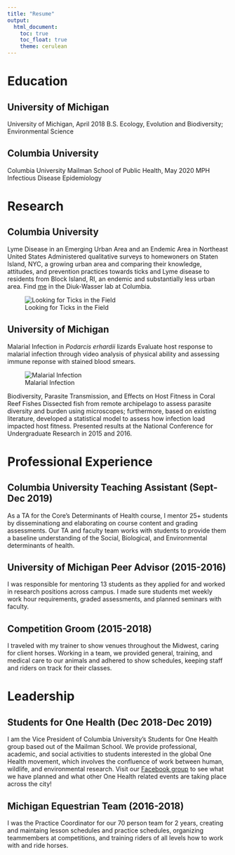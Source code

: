 ```yaml
---
title: "Resume"
output: 
  html_document:
    toc: true
    toc_float: true
    theme: cerulean
---
```


# Education

## University of Michigan
University of Michigan, April 2018
  B.S. Ecology, Evolution and Biodiversity; Environmental Science

## Columbia University
Columbia University Mailman School of Public Health, May 2020
  MPH Infectious Disease Epidemiology

# Research

## Columbia University
Lyme Disease in an Emerging Urban Area and an Endemic Area in Northeast United States
  Administered qualitative surveys to homewoners on Staten Island, NYC, a growing urban area and comparing their knowledge, attitudes, and prevention practices towards ticks and Lyme disease to residents from Block Island, RI, an endemic and substantially less urban area. Find [me](https://ecoepidemiologylab.e3b.columbia.edu/people/cassandra-coulter) in the Diuk-Wasser lab at Columbia.

![Looking for Ticks in the Field](Ticks.JPEG)

## University of Michigan
Malarial Infection in *Podarcis erhardii* lizards
  Evaluate host response to malarial infection through video analysis of physical ability and assessing immune reponse with stained blood smears.

![Malarial Infection](Malaria.JPEG)

Biodiversity, Parasite Transmission, and Effects on Host Fitness in Coral Reef Fishes
  Dissected fish from remote archipelago to assess parasite diversity and burden using microscopes; furthermore, based on existing literature, developed a statistical model to assess how infection load impacted host fitness. Presented results at the National Conference for Undergraduate Research in 2015 and 2016.

# Professional Experience

## Columbia University Teaching Assistant (Sept-Dec 2019)
  As a TA for the Core's Determinants of Health course, I mentor 25+ students by disseminationg and elaborating on course content and grading assessments. Our TA and faculty team works with students to provide them a baseline understanding of the Social, Biological, and Environmental determinants of health.
  
## University of Michigan Peer Advisor (2015-2016)
  I was responsible for mentoring 13 students as they applied for and worked in research positions across campus. I made sure students met weekly work hour requirements, graded assessments, and planned seminars with faculty.

## Competition Groom (2015-2018)
  I traveled with my trainer to show venues throughout the Midwest, caring for client horses. Working in a team, we provided general, training, and medical care to our animals and adhered to show schedules, keeping staff and riders on track for their classes.
  
# Leadership

## Students for One Health (Dec 2018-Dec 2019)
  I am the Vice President of Columbia University's Students for One Health group based out of the Mailman School. We provide professional, academic, and social activities to students interested in the global One Health movement, which involves the confluence of work between human, wildlife, and environmental research.
  Visit our [Facebook group](https://www.facebook.com/columbiaonehealthinitiative/) to see what we have planned and what other One Health related events are taking place across the city!

## Michigan Equestrian Team (2016-2018)
  I was the Practice Coordinator for our 70 person team for 2 years, creating and maintaing lesson schedules and practice schedules, organizing teammembers at competitions, and training riders of all levels how to work with and ride horses.